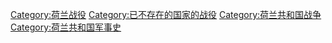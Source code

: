 [[Category:荷兰战役|Category:荷兰战役]]
[[Category:已不存在的国家的战役|Category:已不存在的国家的战役]]
[[Category:荷兰共和国战争|Category:荷兰共和国战争]]
[[Category:荷兰共和国军事史|Category:荷兰共和国军事史]]